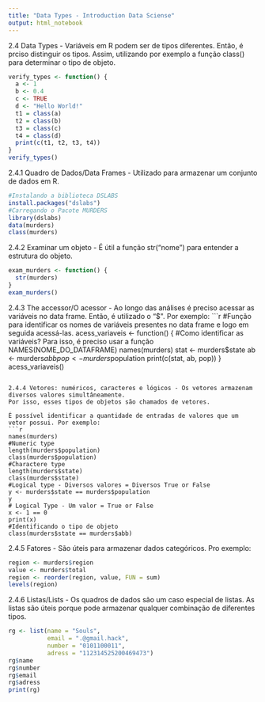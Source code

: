 ```yaml
---
title: "Data Types - Introduction Data Sciense"
output: html_notebook
---
```


2.4 Data Types - Variáveis em R podem ser de tipos diferentes. Então, é prciso distinguir os tipos. Assim, utilizando por exemplo a função class() para determinar o tipo de objeto.
```r
verify_types <- function() {
  a <- 1
  b <- 0.4
  c <- TRUE
  d <- "Hello World!"
  t1 = class(a)
  t2 = class(b)
  t3 = class(c)
  t4 = class(d)
  print(c(t1, t2, t3, t4))
}
verify_types()
```

2.4.1 Quadro de Dados/Data Frames - Utilizado para armazenar um conjunto de dados em R.
```r
#Instalando a biblioteca DSLABS
install.packages("dslabs")
#Carregando o Pacote MURDERS
library(dslabs)
data(murders)
class(murders)
```

2.4.2 Examinar um objeto - É útil a função str("nome") para entender a estrutura do objeto.
```r
exam_murders <- function() {
  str(murders)
}
exam_murders()
```

2.4.3 The accessor/O acessor  - Ao longo das análises é preciso acessar as variáveis no data frame. Então, é utilizado o "$". Por exemplo:
```r
#Função para identificar os nomes de variáveis presentes no data frame e logo em seguida acessá-las.
acess_variaveis <- function() {
  #Como identificar as variáveis? Para isso, é preciso   usar a função NAMES(NOME_DO_DATAFRAME)
  names(murders)
  stat <- murders$state
  ab <- murders$abb
  pop <- murders$population
  print(c(stat, ab, pop))
}
acess_variaveis()
```
 
2.4.4 Vetores: numéricos, caracteres e lógicos - Os vetores armazenam diversos valores simultâneamente.
Por isso, esses tipos de objetos são chamados de vetores.

É possível identificar a quantidade de entradas de valores que um vetor possui. Por exemplo:
```r
names(murders)
#Numeric type
length(murders$population)
class(murders$population)
#Charactere type
length(murders$state)
class(murders$state)
#Logical type - Diversos valores = Diversos True or False
y <- murders$state == murders$population
y
# Logical Type - Um valor = True or False
x <- 1 == 0
print(x)
#Identificando o tipo de objeto
class(murders$state == murders$abb)
```

2.4.5 Fatores - São úteis para armazenar dados categóricos. Pro exemplo:
```r
region <- murders$region
value <- murders$total
region <- reorder(region, value, FUN = sum)
levels(region)
```

2.4.6 Listas/Lists - Os quadros de dados são um caso especial de listas. As listas são úteis porque pode armazenar qualquer combinação de diferentes tipos.
```r
rg <- list(name = "Souls",
           email = ".@gmail.hack",
           number = "0101100011",
           adress = "112314525200469473")
rg$name
rg$number
rg$email
rg$adress
print(rg)
```


